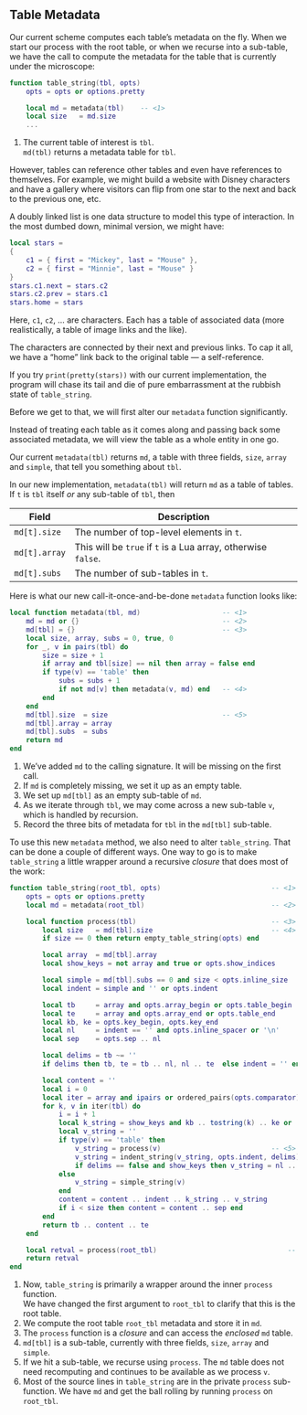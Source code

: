 ## Table Metadata

Our current scheme computes each table's metadata on the fly.
When we start our process with the root table, or when we recurse into a sub-table, we have the call to compute the metadata for the table that is currently under the microscope:
```lua
function table_string(tbl, opts)
    opts = opts or options.pretty

    local md = metadata(tbl)    -- <1>
    local size   = md.size
    ...
```
1. The current table of interest is `tbl`. <br> `md(tbl)` returns a metadata table for `tbl`.

However, tables can reference other tables and even have references to themselves.
For example, we might build a website with Disney characters and have a gallery where visitors can flip from one star to the next and back to the previous one, etc.

A doubly linked list is one data structure to model this type of interaction.
In the most dumbed down, minimal version, we might have:
```lua
local stars =
{
    c1 = { first = "Mickey", last = "Mouse" },
    c2 = { first = "Minnie", last = "Mouse" }
}
stars.c1.next = stars.c2
stars.c2.prev = stars.c1
stars.home = stars
```
Here, `c1`, `c2`, ... are characters.
Each has a table of associated data (more realistically, a table of image links and the like).

The characters are connected by their next and previous links.
To cap it all, we have a "home" link back to the original table --- a self-reference.

If you try `print(pretty(stars))` with our current implementation, the program will chase its tail and die of pure embarrassment at the rubbish state of `table_string`.

Before we get to that, we will first alter our `metadata` function significantly.

Instead of treating each table as it comes along and passing back some associated metadata, we will view the table as a whole entity in one go.

Our current `metadata(tbl)` returns `md`, a table with three fields, `size`, `array` and `simple`, that tell you something about `tbl`.

In our new implementation, `metadata(tbl)` will return `md` as a table of tables.
If `t` is `tbl` itself *or* any sub-table of `tbl`, then

Field          | Description
-------------- | --------------------------------------------------------
`md[t].size`   | The number of top-level elements in `t`.
`md[t].array`  | This will be `true` if `t` is a Lua array, otherwise `false`.
`md[t].subs`   | The number of sub-tables in `t`.

Here is what our new call-it-once-and-be-done `metadata` function looks like:
```lua
local function metadata(tbl, md)                    -- <1>
    md = md or {}                                   -- <2>
    md[tbl] = {}                                    -- <3>
    local size, array, subs = 0, true, 0
    for _, v in pairs(tbl) do
        size = size + 1
        if array and tbl[size] == nil then array = false end
        if type(v) == 'table' then
            subs = subs + 1
            if not md[v] then metadata(v, md) end   -- <4>
        end
    end
    md[tbl].size  = size                            -- <5>
    md[tbl].array = array
    md[tbl].subs  = subs
    return md
end
```
1. We've added `md` to the calling signature. It will be missing on the first call.
2. If `md` is completely missing, we set it up as an empty table.
3. We set up `md[tbl]` as an empty sub-table of `md`.
4. As we iterate through `tbl`, we may come across a new sub-table `v`, which is handled by recursion.
5. Record the three bits of metadata for `tbl` in the `md[tbl]` sub-table.

To use this new `metadata` method, we also need to alter `table_string`.
That can be done a couple of different ways.
One way to go is to make `table_string` a little wrapper around a recursive *closure* that does most of the work:
```lua
function table_string(root_tbl, opts)                           -- <1>
    opts = opts or options.pretty
    local md = metadata(root_tbl)                               -- <2>

    local function process(tbl)                                 -- <3>
        local size   = md[tbl].size                             -- <4>
        if size == 0 then return empty_table_string(opts) end

        local array  = md[tbl].array
        local show_keys = not array and true or opts.show_indices

        local simple = md[tbl].subs == 0 and size < opts.inline_size
        local indent = simple and '' or opts.indent

        local tb     = array and opts.array_begin or opts.table_begin
        local te     = array and opts.array_end or opts.table_end
        local kb, ke = opts.key_begin, opts.key_end
        local nl     = indent == '' and opts.inline_spacer or '\n'
        local sep    = opts.sep .. nl

        local delims = tb ~= ''
        if delims then tb, te = tb .. nl, nl .. te  else indent = '' end

        local content = ''
        local i = 0
        local iter = array and ipairs or ordered_pairs(opts.comparator)
        for k, v in iter(tbl) do
            i = i + 1
            local k_string = show_keys and kb .. tostring(k) .. ke or ''
            local v_string = ''
            if type(v) == 'table' then
                v_string = process(v)                           -- <5>
                v_string = indent_string(v_string, opts.indent, delims)
                if delims == false and show_keys then v_string = nl .. v_string end
            else
                v_string = simple_string(v)
            end
            content = content .. indent .. k_string .. v_string
            if i < size then content = content .. sep end
        end
        return tb .. content .. te
    end

    local retval = process(root_tbl)                                -- <6>
    return retval
end
```
1. Now, `table_string` is primarily a wrapper around the inner `process` function. <br> We have changed the first argument to `root_tbl` to clarify that this is the root table.
2. We compute the root table `root_tbl` metadata and store it in `md`.
3. The `process` function is a *closure* and can access the *enclosed* `md` table.
4. `md[tbl]` is a sub-table, currently with three fields, `size`, `array` and `simple`.
5. If we hit a sub-table, we recurse using `process`. The `md` table does not need recomputing and continues to be available as we process `v`.
6. Most of the source lines in `table_string` are in the private `process` sub-function. We have `md` and get the ball rolling by running `process` on `root_tbl`.
